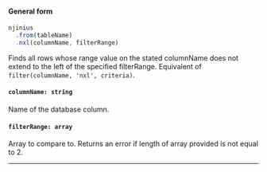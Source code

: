 
#### General form
<!-- prettier-ignore -->
```js {3} 
njinius
  .from(tableName)
  .nxl(columnName, filterRange)
```

Finds all rows whose range value on the stated columnName does not extend to the left of the specified filterRange. Equivalent of `filter(columnName, 'nxl', criteria)`.

#### `columnName: string`
Name of the database column.

#### `filterRange: array`
Array to compare to. Returns an error if length of array provided is not equal to 2.

---